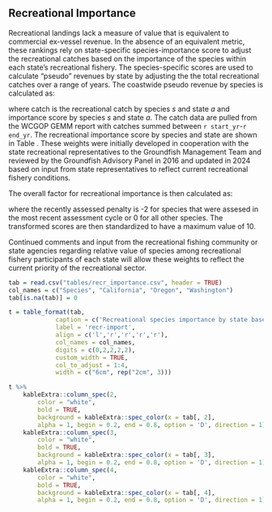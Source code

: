 \newpage

## Recreational Importance

Recreational landings lack a measure of value that is equivalent to commercial ex-vessel revenue. In the absence of an equivalent metric, these rankings rely on state-specific species-importance score to adjust the recreational catches based on the importance of the species within each state's recreational fishery. The species-specific scores are used to calculate "pseudo" revenues by state by adjusting the the total recreational catches over a range of years. The coastwide pseudo revenue by species is calculated as:

\begin{equation}
\text{Pseudo Revenue}_{s} = \sum_{a=1}^{A} \text{catch}_{s,a}*\text{importance score}_{s,a}  
\end{equation}

where catch is the recreational catch by species $s$ and state $a$ and importance score by species $s$ and state $a$. The catch data are pulled from the WCGOP GEMM report with catches summed between `r start_yr`-`r end_yr`. The recreational importance score by species and state are shown in Table \ref{tab:recr-import}. These weights were initially developed in cooperation with the state recreational representatives to the Groundfish Management Team and reviewed by the Groundfish Advisory Panel in 2016 and updated in 2024 based on input from state representatives to reflect current recreational fishery conditions.

The overall factor for recreational importance is then calculated as:

\begin{centering}

$\text{Initial Score}_s = log(\text{pseudo revenue}_s + 1) + \text{recently assessed penalty}_s$  

\end{centering}

where the recently assessed penalty is -2 for species that were assesed in the most recent assessment cycle or 0 for all other species. The transformed scores are then standardized to have a maximum value of 10.

Continued comments and input from the recreational fishing community or state agencies regarding relative value of species among recreational fishery participants of each state will allow these weights to reflect the current priority of the recreational sector.

  
```r
tab = read.csv("tables/recr_importance.csv", header = TRUE) 
col_names = c("Species", "California", "Oregon", "Washington")
tab[is.na(tab)] = 0

t = table_format(tab, 
             caption = c('Recreational species importance by state based on the relative species desirability to recreational anglers.'),
             label = 'recr-import',
             align = c('l','r','r','r','r'),
             col_names = col_names,
             digits = c(0,2,2,2,2),
             custom_width = TRUE,
             col_to_adjust = 1:4,
             width = c("6cm", rep("2cm", 3)))  

t %>%
    kableExtra::column_spec(2, 
        color = "white", 
        bold = TRUE,
        background = kableExtra::spec_color(x = tab[, 2], 
        alpha = 1, begin = 0.2, end = 0.8, option = 'D', direction = 1)) %>%
    kableExtra::column_spec(3, 
        color = "white", 
        bold = TRUE,
        background = kableExtra::spec_color(x = tab[, 3], 
        alpha = 1, begin = 0.2, end = 0.8, option = 'D', direction = 1)) %>%
    kableExtra::column_spec(4, 
        color = "white", 
        bold = TRUE,
        background = kableExtra::spec_color(x = tab[, 4], 
        alpha = 1, begin = 0.2, end = 0.8, option = 'D', direction = 1))
  
```